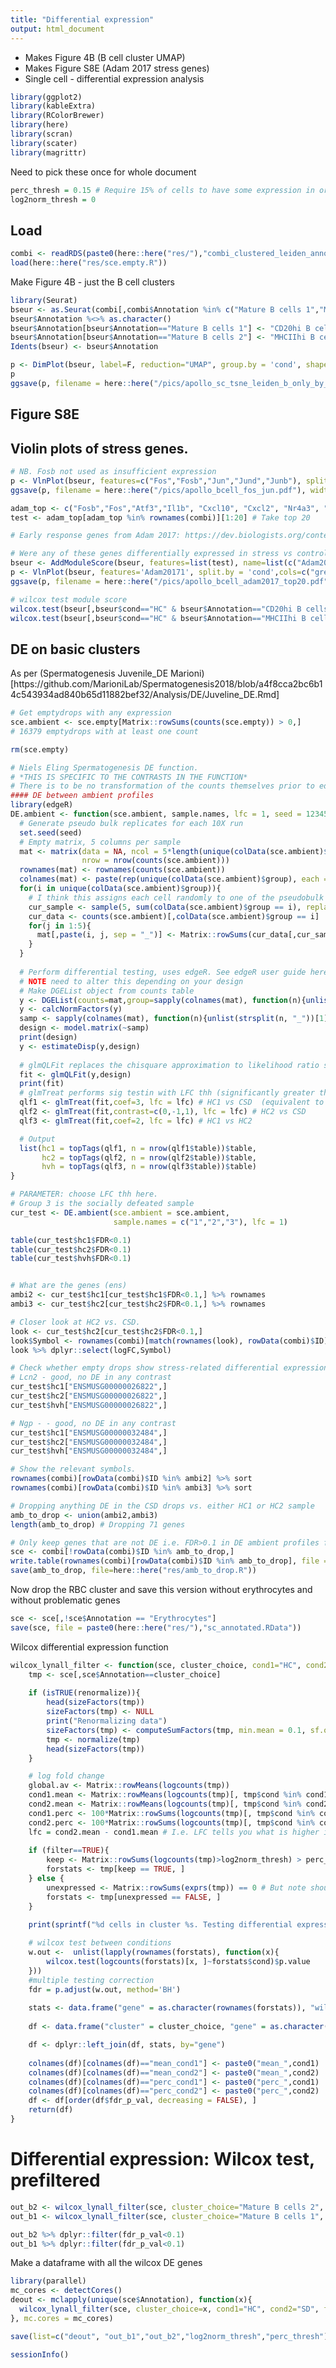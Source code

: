 ```yaml
---
title: "Differential expression"
output: html_document
---
```


- Makes Figure 4B (B cell cluster UMAP)
- Makes Figure S8E (Adam 2017 stress genes)
- Single cell - differential expression analysis

```r
library(ggplot2)
library(kableExtra) 
library(RColorBrewer)
library(here)
library(scran) 
library(scater)
library(magrittr)
```

Need to pick these once for whole document
```r
perc_thresh = 0.15 # Require 15% of cells to have some expression in order to include in differential expression analysis
log2norm_thresh = 0
```

## Load
```r
combi <- readRDS(paste0(here::here("res/"),"combi_clustered_leiden_annotated.RDS"))
load(here::here("res/sce.empty.R"))
```

Make Figure 4B - just the B cell clusters
```r
library(Seurat)
bseur <- as.Seurat(combi[,combi$Annotation %in% c("Mature B cells 1","Mature B cells 2")])
bseur$Annotation %<>% as.character()
bseur$Annotation[bseur$Annotation=="Mature B cells 1"] <- "CD20hi B cells"
bseur$Annotation[bseur$Annotation=="Mature B cells 2"] <- "MHCIIhi B cells"
Idents(bseur) <- bseur$Annotation

p <- DimPlot(bseur, label=F, reduction="UMAP", group.by = 'cond', shape.by = 'ident', cols=c("grey","dark red"), size=5) + scale_shape_manual(values=c(16,21))
p
ggsave(p, filename = here::here("/pics/apollo_sc_tsne_leiden_b_only_by_cond.pdf"), width=8, height=4)

```


## Figure S8E
## Violin plots of stress genes. 
```r
# NB. Fosb not used as insufficient expression 
p <- VlnPlot(bseur, features=c("Fos","Fosb","Jun","Jund","Junb"), split.by = 'cond', cols=c("grey","dark red"), ncol=5, pt.size=0.3, log=F, legend = 'right') + xlab("")
ggsave(p, filename = here::here("/pics/apollo_bcell_fos_jun.pdf"), width=8, height=3)

adam_top <- c("Fosb","Fos","Atf3","Il1b", "Cxcl10", "Cxcl2", "Nr4a3", "Nr4a1", "Cxcl1", "Arc", "Junb", "Cyr61", "Socs3", "Hc", "Zfp36", "Gadd45b", "Maff", "Rnd1", "Csrnp1","Btg2", "Egr1", "F3", "Gdf15", "Egr2", "Klf6", "Gem", "Jun", "Icam1", "Cldn4")
test <- adam_top[adam_top %in% rownames(combi)][1:20] # Take top 20

# Early response genes from Adam 2017: https://dev.biologists.org/content/144/19/3625?with-ds=yes&utm_source=TrendMD&utm_medium=cpc&utm_campaign=Development_TrendMD_1

# Were any of these genes differentially expressed in stress vs control?
bseur <- AddModuleScore(bseur, features=list(test), name=list(c("Adam2017")))
p <- VlnPlot(bseur, features='Adam20171', split.by = 'cond',cols=c("grey","dark red"), pt.size=0.3, log=F) + ggtitle("Cell stress\nmodule score") + xlab("")
ggsave(p, filename = here::here("/pics/apollo_bcell_adam2017_top20.pdf"), width=3, height=4)

# wilcox test module score
wilcox.test(bseur[,bseur$cond=="HC" & bseur$Annotation=="CD20hi B cells"]$Adam20171, bseur[,bseur$cond=="SD" & bseur$Annotation=="CD20hi B cells"]$Adam20171) # NOT SIG (W = 2589, p-value = 0.09872)
wilcox.test(bseur[,bseur$cond=="HC" & bseur$Annotation=="MHCIIhi B cells"]$Adam20171, bseur[,bseur$cond=="SD" & bseur$Annotation=="MHCIIhi B cells"]$Adam20171) # NOT SIG (W = 16177, p-value = 0.09774)

```

## DE on basic clusters
As per (Spermatogenesis Juvenile_DE Marioni)[https://github.com/MarioniLab/Spermatogenesis2018/blob/a4f8cca2bc6b14c543934ad840b65d11882bef32/Analysis/DE/Juveline_DE.Rmd]

```r

# Get emptydrops with any expression
sce.ambient <- sce.empty[Matrix::rowSums(counts(sce.empty)) > 0,] 
# 16379 emptydrops with at least one count

rm(sce.empty)

# Niels Eling Spermatogenesis DE function. 
# *THIS IS SPECIFIC TO THE CONTRASTS IN THE FUNCTION*
# There is to be no transformation of the counts themselves prior to edgeR
#### DE between ambient profiles
library(edgeR)
DE.ambient <- function(sce.ambient, sample.names, lfc = 1, seed = 12345){
  # Generate pseudo bulk replicates for each 10X run
  set.seed(seed)
  # Empty matrix, 5 columns per sample
  mat <- matrix(data = NA, ncol = 5*length(unique(colData(sce.ambient)$group)), 
                nrow = nrow(counts(sce.ambient)))
  rownames(mat) <- rownames(counts(sce.ambient))
  colnames(mat) <- paste(rep(unique(colData(sce.ambient)$group), each = 5), 1:5, sep = "_")
  for(i in unique(colData(sce.ambient)$group)){
    # I think this assigns each cell randomly to one of the pseudobulk samples
    cur_sample <- sample(5, sum(colData(sce.ambient)$group == i), replace = TRUE)
    cur_data <- counts(sce.ambient)[,colData(sce.ambient)$group == i]
    for(j in 1:5){
      mat[,paste(i, j, sep = "_")] <- Matrix::rowSums(cur_data[,cur_sample == j]) 
    }
  }
  
  # Perform differential testing, uses edgeR. See edgeR user guide here: https://www.bioconductor.org/packages/release/bioc/vignettes/edgeR/inst/doc/edgeRUsersGuide.pdf
  # NOTE need to alter this depending on your design
  # Make DGEList object from counts table
  y <- DGEList(counts=mat,group=sapply(colnames(mat), function(n){unlist(strsplit(n, "_"))[1]}))
  y <- calcNormFactors(y)
  samp <- sapply(colnames(mat), function(n){unlist(strsplit(n, "_"))[1]})
  design <- model.matrix(~samp)
  print(design)
  y <- estimateDisp(y,design)
  
  # glmQLFit replaces the chisquare approximation to likelihood ratio statistic with a quasi-likelihood F-test --> fewer false positives
  fit <- glmQLFit(y,design)
  print(fit)
  # glmTreat performs sig testin with LFC thh (significantly greater than the THH *not* just the estimate being over the thh)
  qlf1 <- glmTreat(fit,coef=3, lfc = lfc) # HC1 vs CSD  (equivalent to coef=3)
  qlf2 <- glmTreat(fit,contrast=c(0,-1,1), lfc = lfc) # HC2 vs CSD
  qlf3 <- glmTreat(fit,coef=2, lfc = lfc) # HC1 vs HC2

  # Output
  list(hc1 = topTags(qlf1, n = nrow(qlf1$table))$table,
       hc2 = topTags(qlf2, n = nrow(qlf2$table))$table,
       hvh = topTags(qlf3, n = nrow(qlf3$table))$table)
}

# PARAMETER: choose LFC thh here. 
# Group 3 is the socially defeated sample
cur_test <- DE.ambient(sce.ambient = sce.ambient, 
                       sample.names = c("1","2","3"), lfc = 1)

table(cur_test$hc1$FDR<0.1) 
table(cur_test$hc2$FDR<0.1) 
table(cur_test$hvh$FDR<0.1) 


# What are the genes (ens)
ambi2 <- cur_test$hc1[cur_test$hc1$FDR<0.1,] %>% rownames 
ambi3 <- cur_test$hc2[cur_test$hc2$FDR<0.1,] %>% rownames 

# Closer look at HC2 vs. CSD. 
look <- cur_test$hc2[cur_test$hc2$FDR<0.1,]
look$Symbol <- rownames(combi)[match(rownames(look), rowData(combi)$ID)]
look %>% dplyr::select(logFC,Symbol)

# Check whether empty drops show stress-related differential expression (ideally not)
# Lcn2 - good, no DE in any contrast
cur_test$hc1["ENSMUSG00000026822",]
cur_test$hc2["ENSMUSG00000026822",]
cur_test$hvh["ENSMUSG00000026822",]

# Ngp - - good, no DE in any contrast
cur_test$hc1["ENSMUSG00000032484",]
cur_test$hc2["ENSMUSG00000032484",]
cur_test$hvh["ENSMUSG00000032484",]

# Show the relevant symbols. 
rownames(combi)[rowData(combi)$ID %in% ambi2] %>% sort
rownames(combi)[rowData(combi)$ID %in% ambi3] %>% sort 

# Dropping anything DE in the CSD drops vs. either HC1 or HC2 sample
amb_to_drop <- union(ambi2,ambi3)
length(amb_to_drop) # Dropping 71 genes

# Only keep genes that are not DE i.e. FDR>0.1 in DE ambient profiles from the main cell matrix
sce <- combi[!rowData(combi)$ID %in% amb_to_drop,]
write.table(rownames(combi)[rowData(combi)$ID %in% amb_to_drop], file = here::here("res/amb_to_drop.csv"), col.names = F, row.names = F) 
save(amb_to_drop, file=here::here("res/amb_to_drop.R"))

```

Now drop the RBC cluster and save this version without erythrocytes and without problematic genes
```r
sce <- sce[,!sce$Annotation == "Erythrocytes"]
save(sce, file = paste0(here::here("res/"),"sc_annotated.RData"))
```

Wilcox differential expression function
```r
wilcox_lynall_filter <- function(sce, cluster_choice, cond1="HC", cond2="SD", filter=FALSE, perc_thresh = 0.1, log2norm_thresh=0, renormalize=TRUE){
    tmp <- sce[,sce$Annotation==cluster_choice]
    
    if (isTRUE(renormalize)){
        head(sizeFactors(tmp))
        sizeFactors(tmp) <- NULL
        print("Renormalizing data")
        sizeFactors(tmp) <- computeSumFactors(tmp, min.mean = 0.1, sf.out = TRUE) # All cells in single cluster
        tmp <- normalize(tmp)
        head(sizeFactors(tmp))
    }

    # log fold change
    global.av <- Matrix::rowMeans(logcounts(tmp))
    cond1.mean <- Matrix::rowMeans(logcounts(tmp)[, tmp$cond %in% cond1])
    cond2.mean <- Matrix::rowMeans(logcounts(tmp)[, tmp$cond %in% cond2])
    cond1.perc <- 100*Matrix::rowSums(logcounts(tmp)[, tmp$cond %in% cond1] > 0)/ncol(tmp[, tmp$cond %in% cond1]) # Percentage of cells in that group expressing
    cond2.perc <- 100*Matrix::rowSums(logcounts(tmp)[, tmp$cond %in% cond2] > 0)/ncol(tmp[, tmp$cond %in% cond2])
    lfc = cond2.mean - cond1.mean # I.e. LFC tells you what is higher in cond2
    
    if (filter==TRUE){
        keep <- Matrix::rowSums(logcounts(tmp)>log2norm_thresh) > perc_thresh*ncol(logcounts(tmp))
        forstats <- tmp[keep == TRUE, ]
    } else {
        unexpressed <- Matrix::rowSums(exprs(tmp)) == 0 # But note should usually wrap this function with some prefiltering for genes expressed in very few cells.
        forstats <- tmp[unexpressed == FALSE, ]
    }
    
    print(sprintf("%d cells in cluster %s. Testing differential expression in %d of %d genes.", ncol(tmp), cluster_choice, nrow(forstats), nrow(tmp)))

    # wilcox test between conditions
    w.out <-  unlist(lapply(rownames(forstats), function(x){
        wilcox.test(logcounts(forstats)[x, ]~forstats$cond)$p.value
    }))
    #multiple testing correction
    fdr = p.adjust(w.out, method='BH')
    
    stats <- data.frame("gene" = as.character(rownames(forstats)), "wilcoxed"=TRUE, "p_val" = w.out, "fdr_p_val" = fdr, stringsAsFactors=FALSE)
    
    df <- data.frame("cluster" = cluster_choice, "gene" = as.character(rownames(tmp)), "global_average" = global.av, "mean_cond1" = cond1.mean, "mean_cond2" = cond2.mean, "perc_cond1" = cond1.perc, "perc_cond2" = cond2.perc, "LFC" = lfc, "absLFC" = abs(lfc), stringsAsFactors=FALSE)

    df <- dplyr::left_join(df, stats, by="gene")
    
    colnames(df)[colnames(df)=="mean_cond1"] <- paste0("mean_",cond1)
    colnames(df)[colnames(df)=="mean_cond2"] <- paste0("mean_",cond2)
    colnames(df)[colnames(df)=="perc_cond1"] <- paste0("perc_",cond1)
    colnames(df)[colnames(df)=="perc_cond2"] <- paste0("perc_",cond2)
    df <- df[order(df$fdr_p_val, decreasing = FALSE), ]
    return(df)
}
```

# Differential expression: Wilcox test, prefiltered
```r
out_b2 <- wilcox_lynall_filter(sce, cluster_choice="Mature B cells 2", cond1="HC", cond2="SD", filter=TRUE, perc_thresh = perc_thresh, log2norm_thresh=log2norm_thresh, renormalize=TRUE)
out_b1 <- wilcox_lynall_filter(sce, cluster_choice="Mature B cells 1", cond1="HC", cond2="SD", filter=TRUE, perc_thresh = perc_thresh, log2norm_thresh=log2norm_thresh, renormalize=TRUE)

out_b2 %>% dplyr::filter(fdr_p_val<0.1) 
out_b1 %>% dplyr::filter(fdr_p_val<0.1)
```

Make a dataframe with all the wilcox DE genes
```r
library(parallel)
mc_cores <- detectCores()
deout <- mclapply(unique(sce$Annotation), function(x){
  wilcox_lynall_filter(sce, cluster_choice=x, cond1="HC", cond2="SD", filter=TRUE, perc_thresh = perc_thresh, log2norm_thresh = log2norm_thresh) 
}, mc.cores = mc_cores)

save(list=c("deout", "out_b1","out_b2","log2norm_thresh","perc_thresh"), file = paste0(here::here("res/"),"sc_deout_leiden_",log2norm_thresh,"_perc",perc_thresh,".R"))

```

```r
sessionInfo()
```
